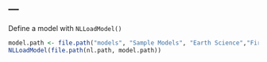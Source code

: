 ---
---
  
Define a model with `NLLoadModel()`
  
```r
model.path <- file.path("models", "Sample Models", "Earth Science","Fire.nlogo")
NLLoadModel(file.path(nl.path, model.path))
```
